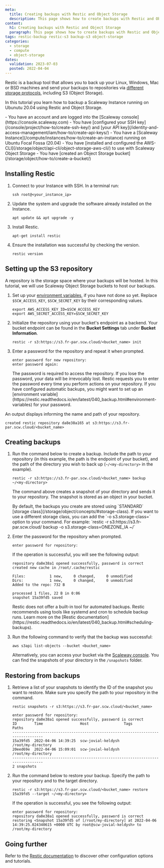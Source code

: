 ```yaml
---
meta:
  title: Creating backups with Restic and Object Storage
  description: This page shows how to create backups with Restic and Object Storage
content:
  h1: Creating backups with Restic and Object Storage
  paragraph: This page shows how to create backups with Restic and Object Storage
tags: restic-backup restic-s3 backup-s3 object-storage 
categories:
  - storage
  - compute
  - object-storage
dates:
  validation: 2023-07-03
  posted: 2022-04-04
---
```


Restic is a backup tool that allows you to back up your Linux, Windows, Mac or BSD machines and send your backups to repositories via [different storage protocols](https://restic.readthedocs.io/en/stable/030_preparing_a_new_repo.html), including S3 (Object Storage). 

In this tutorial you learn how to backup a Scaleway Instance running on Ubunutu 20.04 using Restic and Object Storage.

<Macro id="iam-requirements" />
 
<Message type="requirement">
  - You have an account and are logged into the [Scaleway console](https://console.scaleway.com)
  - You have [configured your SSH key](/console/project/how-to/create-ssh-key/) and [your API key](/identity-and-access-management/iam/how-to/create-api-keys/)
  - You have a [Scaleway Instance](/compute/instances/how-to/create-an-instance) running on Ubuntu Focal Fossa (20.04)
  - You have [installed and configured the AWS-CLI](/storage/object/api-cli/object-storage-aws-cli/) to use with Scaleway Object Storage
  - You have [created an Object Storage bucket](/storage/object/how-to/create-a-bucket/)
</Message>

## Installing Restic

1. Connect to your Instance with SSH. In a terminal run:
    ```
    ssh root@<your_instance_ip>
    ```
2. Update the system and upgrade the software already installed on the Instance.
    ```
    apt update && apt upgrade -y
    ``` 
3. Install Restic. 
    ```
    apt-get install restic
    ```
4. Ensure the installation was successful by checking the version.
    ```
    restic version
    ```

## Setting up the S3 repository

A repository is the storage space where your backups will be hosted. In this tutorial, we will use Scaleway Object Storage buckets to host our backups.

1. Set up your [environment variables](https://github.com/scaleway/scaleway-sdk-go/tree/master/scw#environment-variables), if you have not done so yet. Replace `$SCW_ACCESS_KEY`, `$SCW_SECRET_KEY` by their corresponding values.
    ```
    export AWS_ACCESS_KEY_ID=$SCW_ACCESS_KEY
    export AWS_SECRET_ACCESS_KEY=$SCW_SECRET_KEY
    ```
4. Initialize the repository using your bucket's endpoint as a backend. Your bucket endpoint can be found in the **Bucket Settings** tab under **Bucket Information**. 
    ```
    restic -r s3:https://s3.fr-par.scw.cloud/<bucket_name> init
    ```
5. Enter a password for the repository and repeat it when prompted.
    ```
    enter password for new repository:
    enter password again:
    ```
    <Message type="important">
      The password is required to access the repository. If you lose the password, your data will be irrevocably lost. 
    </Message>

    <Message type="tip">
      Restic requests you to enter the password every time you perform actions on your repository. If you have configured automatic backups, you might want to set up an [environment variable](https://restic.readthedocs.io/en/latest/040_backup.html#environment-variables) for your password.
    </Message>

An output displays informing the name and path of your repository.

```
created restic repository da8e38a165 at s3:https://s3.fr-par.scw.cloud/<bucket_name>
```

## Creating backups

1. Run the command below to create a backup. Include the path to your repository (in this example, the path is the endpoint of your bucket), and the path of the directory you wish to back up (`~/<my-directory>` in the example).
    ```
    restic -r s3:https://s3.fr-par.scw.cloud/<bucket_name> backup ~/<my-directory>
    ```

    The command above creates a snapshot of your directory and sends it to your repository. The snapshot is stored as an object in your bucket.

    <Message type="tip">
      By default, the backups you create are stored using `STANDARD` [storage class](/storage/object/concepts/#storage-class). If you want to use a different storage class, you can add the `-o s3.storage-class=<STORAGE_CLASS>` option to your command. For example: `restic -r s3:https://s3.fr-par.scw.cloud/<bucket_name> backup -o s3.storage-class=ONEZONE_IA ~/<my-directory>`
    </Message>
2. Enter the password for the repository when prompted.
    ```
    enter password for repository:
    ```

    If the operation is successful, you will see the following output:
    
    ```
    repository da8e38a1 opened successfully, password is correct
    created new cache in /root/.cache/restic

    Files:           1 new,     0 changed,     0 unmodified
    Dirs:            1 new,     0 changed,     0 unmodified
    Added to the repo: 732 B

    processed 1 files, 22 B in 0:06
    snapshot 15a39fd5 saved
    ``` 

    <Message type="tip">
      Restic does not offer a built-in tool for automated backups. Restic recommends using tools like systemd and cron to schedule backup runs. Learn more on the [Restic documentation](https://restic.readthedocs.io/en/latest/040_backup.html#scheduling-backups).
    </Message>
3. Run the following command to verify that the backup was successful:
    ```
    aws s3api list-objects --bucket <bucket_name>
    ```

    Alternatively, you can access your bucket via the [Scaleway console](https://console.scaleway.com/object-storage/buckets/). You can find the snapshots of your directory in the `/snapshots` folder. 

## Restoring from backups 

1. Retrieve a list of your snapshots to identify the ID of the snapshot you want to restore. Make sure you specify the path to your repository in the command. 
    ```
    restic snapshots -r s3:https://s3.fr-par.scw.cloud/<bucket_name>

    enter password for repository:
    repository da8e38a1 opened successfully, password is correct
    ID        Time                 Host                Tags        Paths
    ---------------------------------------------------------------------------------
    15a39fd5  2022-04-06 14:39:25  scw-jovial-keldysh              /root/my-directory
    20eed69e  2022-04-06 15:09:01  scw-jovial-keldysh              /root/my-directory
    ---------------------------------------------------------------------------------
    2 snapshots
    ```
2. Run the command below to restore your backup. Specify the path to your repository and to the target directory.
    ```
    restic -r s3:https://s3.fr-par.scw.cloud/<bucket_name> restore 15a39fd5 --target ~/<my-directory>
    ```  

    If the operation is successful, you see the following output:

    ```
    enter password for repository:
    repository da8e38a1 opened successfully, password is correct
    restoring <Snapshot 15a39fd5 of [/root/my-directory] at 2022-04-06 14:39:25.024340615 +0000 UTC by root@scw-jovial-keldysh> to /root/my-directory
    ```

## Going further

Refer to the [Restic documentation](https://restic.readthedocs.io/en/stable/010_introduction.html) to discover other configuration options and tutorials. 